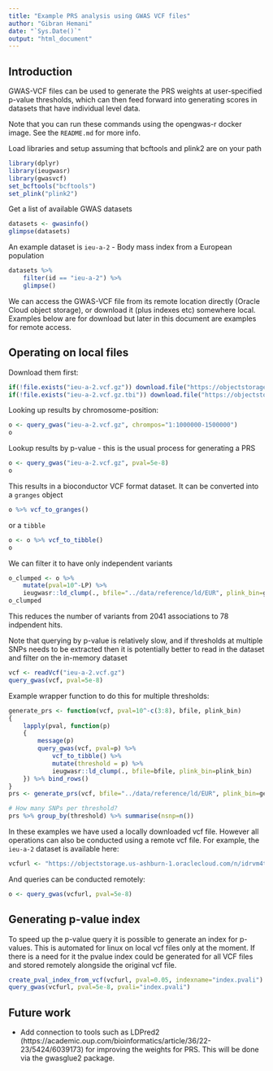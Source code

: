 ```yaml
---
title: "Example PRS analysis using GWAS VCF files"
author: "Gibran Hemani"
date: "`Sys.Date()`"
output: "html_document"
---
```


## Introduction

GWAS-VCF files can be used to generate the PRS weights at user-specified p-value thresholds, which can then feed forward into generating scores in datasets that have individual level data.

Note that you can run these commands using the opengwas-r docker image. See the `README.md` for more info.

Load libraries and setup assuming that bcftools and plink2 are on your path

```r
library(dplyr)
library(ieugwasr)
library(gwasvcf)
set_bcftools("bcftools")
set_plink("plink2")
```

Get a list of available GWAS datasets

```r
datasets <- gwasinfo()
glimpse(datasets)
````

An example dataset is `ieu-a-2` - Body mass index from a European population

```r
datasets %>%
    filter(id == "ieu-a-2") %>%
    glimpse()
```

We can access the GWAS-VCF file from its remote location directly (Oracle Cloud object storage), or download it (plus indexes etc) somewhere local. Examples below are for download but later in this document are examples for remote access.

## Operating on local files

Download them first:

```r
if(!file.exists("ieu-a-2.vcf.gz")) download.file("https://objectstorage.us-ashburn-1.oraclecloud.com/n/idrvm4tkz2a8/b/OpenGWAS/o/ieu-a/ieu-a-2/ieu-a-2.vcf.gz", "ieu-a-2.vcf.gz")
if(!file.exists("ieu-a-2.vcf.gz.tbi")) download.file("https://objectstorage.us-ashburn-1.oraclecloud.com/n/idrvm4tkz2a8/b/OpenGWAS/o/ieu-a/ieu-a-2/ieu-a-2.vcf.gz.tbi", "ieu-a-2.vcf.gz.tbi")
```

Looking up results by chromosome-position:

```r
o <- query_gwas("ieu-a-2.vcf.gz", chrompos="1:1000000-1500000")
o
```

Lookup results by p-value - this is the usual process for generating a PRS

```r
o <- query_gwas("ieu-a-2.vcf.gz", pval=5e-8)
o
```

This results in a bioconductor VCF format dataset. It can be converted into a `granges` object

```r
o %>% vcf_to_granges()
```

or a `tibble`

```r
o <- o %>% vcf_to_tibble()
o
```

We can filter it to have only independent variants

```r
o_clumped <- o %>%
    mutate(pval=10^-LP) %>%
    ieugwasr::ld_clump(., bfile="../data/reference/ld/EUR", plink_bin=genetics.binaRies::get_plink_binary())
o_clumped
```

This reduces the number of variants from 2041 associations to 78 indpendent hits.

Note that querying by p-value is relatively slow, and if thresholds at multiple SNPs needs to be extracted then it is potentially better to read in the dataset and filter on the in-memory dataset

```r
vcf <- readVcf("ieu-a-2.vcf.gz")
query_gwas(vcf, pval=5e-8)
```

Example wrapper function to do this for multiple thresholds:

```r
generate_prs <- function(vcf, pval=10^-c(3:8), bfile, plink_bin)
{
    lapply(pval, function(p)
    {
        message(p)
        query_gwas(vcf, pval=p) %>% 
            vcf_to_tibble() %>% 
            mutate(threshold = p) %>%
            ieugwasr::ld_clump(., bfile=bfile, plink_bin=plink_bin)
    }) %>% bind_rows()
}
prs <- generate_prs(vcf, bfile="../data/reference/ld/EUR", plink_bin=genetics.binaRies::get_plink_binary())

# How many SNPs per threshold?
prs %>% group_by(threshold) %>% summarise(nsnp=n())
```

In these examples we have used a locally downloaded vcf file. However all operations can also be conducted using a remote vcf file. For example, the `ieu-a-2` dataset is available here:

```r
vcfurl <- "https://objectstorage.us-ashburn-1.oraclecloud.com/n/idrvm4tkz2a8/b/OpenGWAS/o/ieu-a/ieu-a-2/ieu-a-2.vcf.gz"
```

And queries can be conducted remotely:

```r
o <- query_gwas(vcfurl, pval=5e-8)
```

## Generating p-value index

To speed up the p-value query it is possible to generate an index for p-values. This is automated for linux on local vcf files only at the moment. If there is a need for it the pvalue index could be generated for all VCF files and stored remotely alongside the original vcf file.

```r
create_pval_index_from_vcf(vcfurl, pval=0.05, indexname="index.pvali")
query_gwas(vcfurl, pval=5e-8, pvali="index.pvali")
```

## Future work

- Add connection to tools such as LDPred2 (https://academic.oup.com/bioinformatics/article/36/22-23/5424/6039173) for improving the weights for PRS. This will be done via the gwasglue2 package.